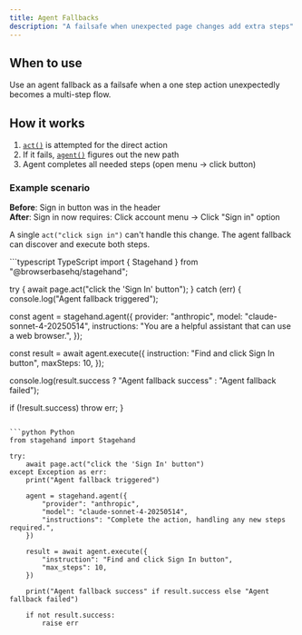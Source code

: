 ```yaml
---
title: Agent Fallbacks
description: "A failsafe when unexpected page changes add extra steps"
---
```


## When to use

Use an agent fallback as a failsafe when a one step action unexpectedly becomes a multi-step flow.

## How it works

1. [`act()`](/v2/basics/act) is attempted for the direct action
2. If it fails, [`agent()`](/v2/basics/agent) figures out the new path
3. Agent completes all needed steps (open menu → click button)

### Example scenario

**Before**: Sign in button was in the header  
**After**: Sign in now requires: Click account menu → Click "Sign in" option

A single `act("click sign in")` can't handle this change. The agent fallback can discover and execute both steps.

<CodeGroup>
```typescript TypeScript
import { Stagehand } from "@browserbasehq/stagehand";

try {
  await page.act("click the 'Sign In' button");
} catch (err) {
  console.log("Agent fallback triggered");

  const agent = stagehand.agent({
    provider: "anthropic",
    model: "claude-sonnet-4-20250514",
    instructions: "You are a helpful assistant that can use a web browser.",
  });

  const result = await agent.execute({
    instruction: "Find and click Sign In button",
    maxSteps: 10,
  });

  console.log(result.success ? "Agent fallback success" : "Agent fallback failed");

  if (!result.success) throw err;
}
```

```python Python
from stagehand import Stagehand

try:
    await page.act("click the 'Sign In' button")
except Exception as err:
    print("Agent fallback triggered")

    agent = stagehand.agent({
        "provider": "anthropic",
        "model": "claude-sonnet-4-20250514",
        "instructions": "Complete the action, handling any new steps required.",
    })

    result = await agent.execute({
        "instruction": "Find and click Sign In button",
        "max_steps": 10,
    })

    print("Agent fallback success" if result.success else "Agent fallback failed")

    if not result.success:
        raise err
```
</CodeGroup>


